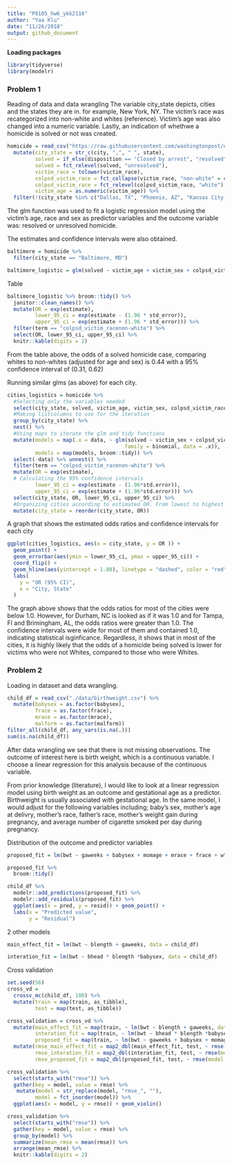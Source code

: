 ```yaml
---
title: "P8105_hw6_ykk2116"
author: "Yaa Klu"
date: "11/26/2018"
output: github_document
---
```


**Loading packages**

```r
library(tidyverse)
library(modelr)
```


### Problem 1

Reading of data and data wrangling
The variable city_state depicts, cities and the states they are in. for example, New York, NY. The victim's race was recategorized into non-white and whites (reference).
Victim's age was also changed into a numeric variable.
Lastly, an indication of whethwe a homicide is solved or not was created.


```r
homicide = read_csv("https://raw.githubusercontent.com/washingtonpost/data-homicides/master/homicide-data.csv", col_names = TRUE) %>% 
  mutate(city_state = str_c(city, ",", " ", state),
         solved = if_else(disposition == "Closed by arrest", "resolved", "unresolved"),
         solved = fct_relevel(solved, "unresolved"),
         victim_race = tolower(victim_race),
         colpsd_victim_race = fct_collapse(victim_race, "non-white" = c("asian","black", "hispanic", "other", "unknown")),
         colpsd_victim_race = fct_relevel(colpsd_victim_race, "white"),
         victim_age = as.numeric(victim_age)) %>% 
  filter(!(city_state %in% c("Dallas, TX", "Phoenix, AZ", "Kansas City, MO", "Tulsa, AL")))
```



The glm function was used to fit a logistic regression model using the victim's age, race and sex as predictor variables and the outcome variable was: resolved or unresolved homicide.

The estimates and confidence intervals were also obtained.

```r
baltimore = homicide %>% 
  filter(city_state == "Baltimore, MD")

baltimore_logistic = glm(solved ~ victim_age + victim_sex + colpsd_victim_race, data = baltimore, family = binomial())

```



Table

```r

baltimore_logistic %>% broom::tidy() %>% 
  janitor::clean_names() %>% 
  mutate(OR = exp(estimate),
         lower_95_ci = exp(estimate - (1.96 * std_error)),
         upper_95_ci = exp(estimate + (1.96 * std_error))) %>% 
  filter(term == "colpsd_victim_racenon-white") %>% 
  select(OR, lower_95_ci, upper_95_ci) %>% 
  knitr::kable(digits = 2)


```

From the table above, the odds of a solved homicide case, comparing whites to non-whites (adjusted for age and sex) is 0.44 with a 95% confidence interval of (0.31, 0.62)


Running similar glms (as above) for each city.

```r
cities_logistics = homicide %>% 
  #Selecting only the variables needed
  select(city_state, solved, victim_age, victim_sex, colpsd_victim_race) %>%
  #Making listcolumns to use for the iteration
  group_by(city_state) %>% 
  nest() %>% 
  #Using maps to iterate the glm and tidy functions
  mutate(models = map(.x = data, ~ glm(solved ~ victim_sex + colpsd_victim_race + victim_age, 
                                      family = binomial, data = .x)),
         models = map(models, broom::tidy)) %>% 
  select(-data) %>% unnest() %>% 
  filter(term == "colpsd_victim_racenon-white") %>% 
  mutate(OR = exp(estimate),
  # Calculating the 95% confidence intervals
         lower_95_ci = exp(estimate - (1.96*std.error)),
         upper_95_ci = exp(estimate + (1.96*std.error))) %>% 
  select(city_state, OR, lower_95_ci, upper_95_ci) %>% 
  #Organizing cities according to estimated OR. From lowest to highest
  mutate(city_state = reorder(city_state, OR))
```



A graph that shows the estimated odds ratios and confidence intervals for each city

```r
ggplot(cities_logistics, aes(x = city_state, y = OR )) + 
  geom_point() + 
  geom_errorbar(aes(ymin = lower_95_ci, ymax = upper_95_ci)) + 
  coord_flip() +
  geom_hline(aes(yintercept = 1.00), linetype = "dashed", color = "red") + 
  labs(
    y = "OR (95% CI)",
    x = "City, State"
  )
```

The graph above shows that the odds ratios for most of the cities were below 1.0. However, for Durham, NC is looked as if it was 1.0 and for Tampa, Fl and Brimingham, AL, the odds ratios were greater than 1.0. The confidence intervals were wide for most of them and contained 1.0, indicating statistical isginficance. Regardless, it shows that in most of the cities, it is highly likely that the odds of a homicide being solved is lower for victims who were not Whites, compared to those who were Whites.



### Problem 2

Loading in dataset and data wrangling.

```r
child_df = read_csv("./data/birthweight.csv") %>% 
  mutate(babysex = as.factor(babysex),
         frace = as.factor(frace),
         mrace = as.factor(mrace),
         malform = as.factor(malform))
filter_all(child_df, any_vars(is.na(.))) 
sum(is.na(child_df))
```

After data wrangling we see that there is not missing observations. 
The outcome of interest here is birth weight, which is a continuous variable.
I choose a linear regression for this analysis because of the continuous variable.

From prior knowledge (literature), I would like to look at a linear regression model using birth weight as an outcome and gestational age as a predictor. Birthweight is usually associated with gestational age. In the same model, I would adjust for the following variables including; baby's sex, mother's age at delivry, mother's race, father's race, mother's weight gain during pregnancy, and average number of cigarette smoked per day during pregnancy. 


Distribution of the outcome and predictor variables



```r
proposed_fit = lm(bwt ~ gaweeks + babysex + momage + mrace + frace + wtgain +  smoken, data = child_df)

proposed_fit %>% 
  broom::tidy() 
```



```r
child_df %>% 
  modelr::add_predictions(proposed_fit) %>% 
  modelr::add_residuals(proposed_fit) %>% 
  ggplot(aes(x = pred, y = resid)) + geom_point() +
  labs(x = "Predicted value", 
       y = "Residual")
```


2 other models
```r
main_effect_fit = lm(bwt ~ blength + gaweeks, data = child_df)

interation_fit = lm(bwt ~ bhead * blength *babysex, data = child_df)


```


Cross validation

```r
set.seed(56)
cross_vd =
  crossv_mc(child_df, 100) %>% 
  mutate(train = map(train, as_tibble),
         test = map(test, as_tibble))
```



```r
cross_validation = cross_vd %>% 
  mutate(main_effect_fit = map(train, ~ lm(bwt ~ blength + gaweeks, data = .x)),
         interation_fit = map(train, ~ lm(bwt ~ bhead * blength *babysex, data = .x)),
         proposed_fit = map(train, ~ lm(bwt ~ gaweeks + babysex + momage + mrace + frace + wtgain +  smoken, data = .x))) %>% 
  mutate(rmse_main_effect_fit = map2_dbl(main_effect_fit, test, ~ rmse(model = .x, data = .y)),
         rmse_interation_fit = map2_dbl(interation_fit, test, ~ rmse(model = .x, data = .y)),
         rmse_proposed_fit = map2_dbl(proposed_fit, test, ~ rmse(model = .x, data = .y)))
```


```r
cross_validation %>% 
  select(starts_with("rmse")) %>% 
  gather(key = model, value = rmse) %>% 
   mutate(model = str_replace(model, "rmse_", ""),
         model = fct_inorder(model)) %>% 
  ggplot(aes(x = model, y = rmse)) + geom_violin()
```



```r
cross_validation %>% 
  select(starts_with("rmse")) %>% 
  gather(key = model, value = rmse) %>% 
  group_by(model) %>% 
  summarize(mean_rmse = mean(rmse)) %>% 
  arrange(mean_rmse) %>% 
  knitr::kable(digits = 2)
```

